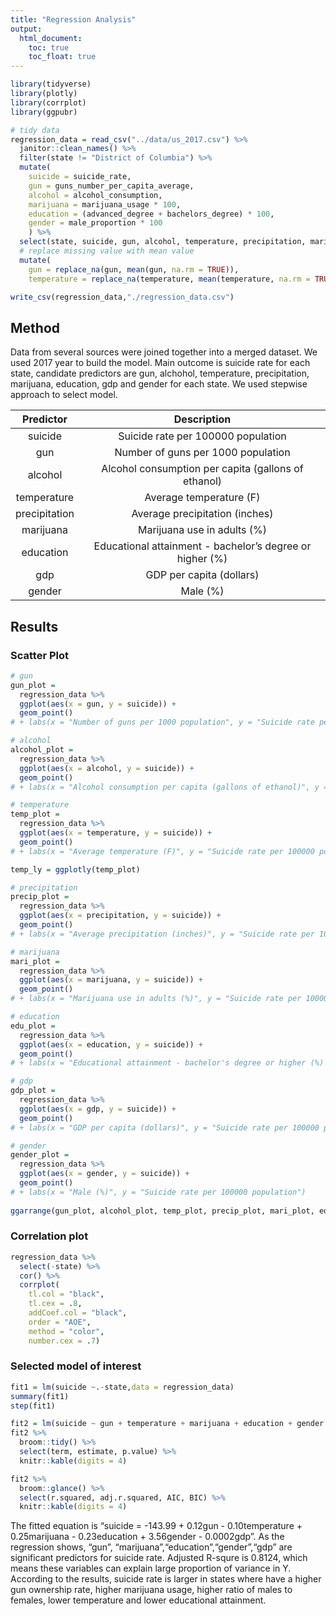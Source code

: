 ```yaml
---
title: "Regression Analysis"
output: 
  html_document:
    toc: true
    toc_float: true
---
```


```r
library(tidyverse)
library(plotly)
library(corrplot)
library(ggpubr)
```

```r
# tidy data
regression_data = read_csv("../data/us_2017.csv") %>%
  janitor::clean_names() %>% 
  filter(state != "District of Columbia") %>% 
  mutate(
    suicide = suicide_rate,
    gun = guns_number_per_capita_average,
    alcohol = alcohol_consumption,
    marijuana = marijuana_usage * 100,
    education = (advanced_degree + bachelors_degree) * 100,
    gender = male_proportion * 100
    ) %>% 
  select(state, suicide, gun, alcohol, temperature, precipitation, marijuana, education, gdp, gender) %>% 
  # replace missing value with mean value
  mutate(
    gun = replace_na(gun, mean(gun, na.rm = TRUE)),
    temperature = replace_na(temperature, mean(temperature, na.rm = TRUE)))

write_csv(regression_data,"./regression_data.csv")
```

## Method

Data from several sources were joined together into a merged dataset. We used 2017 year to build the model. Main outcome is suicide rate for each state, candidate predictors are gun, alchohol, temperature, precipitation, marijuana, education, gdp and gender for each state. We used stepwise approach to select model. 

| Predictor  | Description   |
| :------------------: | :----------------------------------------------------------------------------------: |
| suicide  | Suicide rate per 100000 population  |
| gun  | Number of guns per 1000 population  |
| alcohol  | Alcohol consumption per capita (gallons of ethanol)|
| temperature  | Average temperature (F)     |
| precipitation |  Average precipitation (inches) |                         
| marijuana  | Marijuana use in adults (%)
| education    | Educational attainment - bachelor's degree or higher (%)   |
| gdp    | GDP per capita (dollars)   |
| gender    | Male (%)   |

## Results

### Scatter Plot

```r
# gun
gun_plot = 
  regression_data %>% 
  ggplot(aes(x = gun, y = suicide)) +
  geom_point() 
# + labs(x = "Number of guns per 1000 population", y = "Suicide rate per 100000 population")

# alcohol
alcohol_plot =
  regression_data %>% 
  ggplot(aes(x = alcohol, y = suicide)) +
  geom_point() 
# + labs(x = "Alcohol consumption per capita (gallons of ethanol)", y = "Suicide rate per 100000 population")

# temperature
temp_plot =
  regression_data %>% 
  ggplot(aes(x = temperature, y = suicide)) +
  geom_point() 
# + labs(x = "Average temperature (F)", y = "Suicide rate per 100000 population")

temp_ly = ggplotly(temp_plot)

# precipitation
precip_plot =
  regression_data %>% 
  ggplot(aes(x = precipitation, y = suicide)) +
  geom_point() 
# + labs(x = "Average precipitation (inches)", y = "Suicide rate per 100000 population")

# marijuana
mari_plot =
  regression_data %>% 
  ggplot(aes(x = marijuana, y = suicide)) +
  geom_point() 
# + labs(x = "Marijuana use in adults (%)", y = "Suicide rate per 100000 population")

# education
edu_plot =
  regression_data %>% 
  ggplot(aes(x = education, y = suicide)) +
  geom_point() 
# + labs(x = "Educational attainment - bachelor's degree or higher (%) ",y = "Suicide rate per 100000 population")

# gdp
gdp_plot =
  regression_data %>% 
  ggplot(aes(x = gdp, y = suicide)) +
  geom_point() 
# + labs(x = "GDP per capita (dollars)", y = "Suicide rate per 100000 population")

# gender
gender_plot = 
  regression_data %>% 
  ggplot(aes(x = gender, y = suicide)) +
  geom_point() 
# + labs(x = "Male (%)", y = "Suicide rate per 100000 population")
                      
ggarrange(gun_plot, alcohol_plot, temp_plot, precip_plot, mari_plot, edu_plot, gdp_plot, gender_plot, nrow = 3, ncol = 3) 
```  

### Correlation plot

```r
regression_data %>% 
  select(-state) %>% 
  cor() %>% 
  corrplot(
    tl.col = "black", 
    tl.cex = .8, 
    addCoef.col = "black",
    order = "AOE",
    method = "color",
    number.cex = .7)
```

### Selected model of interest

```r
fit1 = lm(suicide ~.-state,data = regression_data)
summary(fit1)
step(fit1)
```

```r
fit2 = lm(suicide ~ gun + temperature + marijuana + education + gender +gdp, data = regression_data)
fit2 %>% 
  broom::tidy() %>% 
  select(term, estimate, p.value) %>% 
  knitr::kable(digits = 4)

fit2 %>% 
  broom::glance() %>% 
  select(r.squared, adj.r.squared, AIC, BIC) %>% 
  knitr::kable(digits = 4)
```

The fitted equation is "suicide = -143.99 + 0.12gun - 0.10temperature + 0.25marijuana - 0.23education + 3.56gender - 0.0002gdp". As the regression shows, "gun", "marijuana","education","gender","gdp" are significant predictors for suicide rate. Adjusted R-squre is 0.8124, which means these variables can explain large proportion of variance in Y. According to the results, suicide rate is larger in states where have a higher gun ownership rate, higher marijuana usage, higher ratio of males to females, lower temperature and lower educational attainment.   




